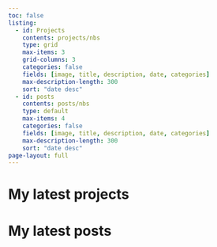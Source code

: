 ```yaml
---
toc: false
listing:
  - id: Projects
    contents: projects/nbs
    type: grid
    max-items: 3
    grid-columns: 3
    categories: false
    fields: [image, title, description, date, categories]
    max-description-length: 300
    sort: "date desc"
  - id: posts
    contents: posts/nbs
    type: default
    max-items: 4
    categories: false
    fields: [image, title, description, date, categories]
    max-description-length: 300
    sort: "date desc"  
page-layout: full
---
```


# My latest projects

:::{#Projects}
:::

# My latest posts

:::{#posts}
:::

